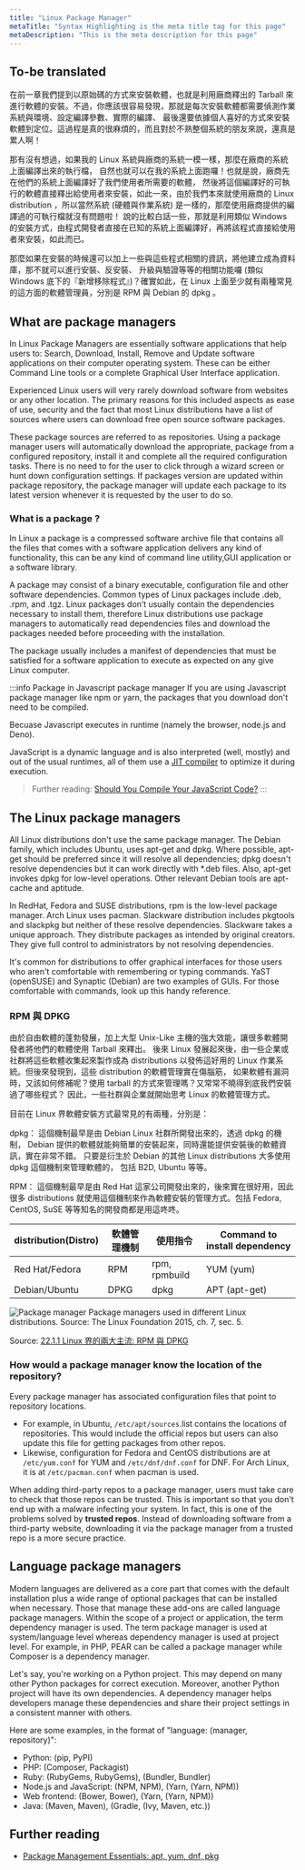```yaml
---
title: "Linux Package Manager"
metaTitle: "Syntax Highlighting is the meta title tag for this page"
metaDescription: "This is the meta description for this page"
---
```


## To-be translated

在前一章我們提到以原始碼的方式來安裝軟體，也就是利用廠商釋出的 Tarball 來進行軟體的安裝。不過，你應該很容易發現，那就是每次安裝軟體都需要偵測作業系統與環境、設定編譯參數、實際的編譯、 最後還要依據個人喜好的方式來安裝軟體到定位。這過程是真的很麻煩的，而且對於不熟整個系統的朋友來說，還真是累人啊！

那有沒有想過，如果我的 Linux 系統與廠商的系統一模一樣，那麼在廠商的系統上面編譯出來的執行檔， 自然也就可以在我的系統上面跑囉！也就是說，廠商先在他們的系統上面編譯好了我們使用者所需要的軟體， 然後將這個編譯好的可執行的軟體直接釋出給使用者來安裝，如此一來，由於我們本來就使用廠商的 Linux distribution ，所以當然系統 (硬體與作業系統) 是一樣的，那麼使用廠商提供的編譯過的可執行檔就沒有問題啦！ 說的比較白話一些，那就是利用類似 Windows 的安裝方式，由程式開發者直接在已知的系統上面編譯好，再將該程式直接給使用者來安裝，如此而已。

那麼如果在安裝的時候還可以加上一些與這些程式相關的資訊，將他建立成為資料庫，那不就可以進行安裝、反安裝、 升級與驗證等等的相關功能囉 (類似 Windows 底下的『新增移除程式』)？確實如此，在 Linux 上面至少就有兩種常見的這方面的軟體管理員，分別是 RPM 與 Debian 的 dpkg 。

## What are package managers
In Linux Package Managers are essentially software applications that help users to: Search, Download, Install, Remove and Update software applications on their computer operating system. These can be either Command Line tools or a complete Graphical User Interface application.

Experienced Linux users will very rarely download software from websites or any other location. The primary reasons for this included aspects as ease of use, security and the fact that most Linux distributions have a list of sources where users can download free open source software packages.

These package sources are referred to as repositories. Using a package manager users will automatically download the appropriate, package from a configured repository, install it and complete all the required configuration tasks. There is no need to for the user to click through a wizard screen or hunt down configuration settings. If packages version are updated within package repository, the package manager will update each package to its latest version whenever it is requested by the user to do so.

### What is a package ?

In Linux a package is a compressed software archive file that contains all the files that comes with a software application delivers any kind of functionality, this can be any kind of command line utility,GUI application or a software library.

A package may consist of a binary executable, configuration file and other software dependencies. Common types of Linux packages include .deb, .rpm, and .tgz. Linux packages don’t usually contain the dependencies necessary to install them, therefore Linux distributions use package managers to automatically read dependencies files and download the packages needed before proceeding with the installation.

The package usually includes a manifest of dependencies that must be satisfied for a software application to execute as expected on any give Linux computer.

:::info Package in Javascript package manager
If you are using Javascript package manager like npm or yarn, the packages that you download don't need to be compiled.

Becuase Javascript executes in runtime (namely the browser, node.js and Deno). 

JavaScript is a dynamic language and is also interpreted (well, mostly) and out of the usual runtimes, all of them use a [JIT compiler](https://blog.bitsrc.io/the-jit-in-javascript-just-in-time-compiler-798b66e44143) to optimize it during execution.

> Further reading: [Should You Compile Your JavaScript Code?](https://blog.bitsrc.io/should-you-compile-your-javascript-code-a857ad2e3032)
:::

## The Linux package managers
All Linux distributions don't use the same package manager. The Debian family, which includes Ubuntu, uses apt-get and dpkg. Where possible, apt-get should be preferred since it will resolve all dependencies; dpkg doesn't resolve dependencies but it can work directly with *.deb files. Also, apt-get invokes dpkg for low-level operations. Other relevant Debian tools are apt-cache and aptitude.

In RedHat, Fedora and SUSE distributions, rpm is the low-level package manager. Arch Linux uses pacman. Slackware distribution includes pkgtools and slackpkg but neither of these resolve dependencies. Slackware takes a unique approach. They distribute packages as intended by original creators. They give full control to administrators by not resolving dependencies.

It's common for distributions to offer graphical interfaces for those users who aren't comfortable with remembering or typing commands. YaST (openSUSE) and Synaptic (Debian) are two examples of GUIs. For those comfortable with commands, look up this handy reference.

### RPM 與 DPKG

由於自由軟體的蓬勃發展，加上大型 Unix-Like 主機的強大效能，讓很多軟體開發者將他們的軟體使用 Tarball 來釋出。 後來 Linux 發展起來後，由一些企業或社群將這些軟體收集起來製作成為 distributions 以發佈這好用的 Linux 作業系統。但後來發現到，這些 distribution 的軟體管理實在傷腦筋， 如果軟體有漏洞時，又該如何修補呢？使用 tarball 的方式來管理嗎？又常常不曉得到底我們安裝過了哪些程式？ 因此，一些社群與企業就開始思考 Linux 的軟體管理方式。

目前在 Linux 界軟體安裝方式最常見的有兩種，分別是：

dpkg：
這個機制最早是由 Debian Linux 社群所開發出來的，透過 dpkg 的機制， Debian 提供的軟體就能夠簡單的安裝起來，同時還能提供安裝後的軟體資訊，實在非常不錯。 只要是衍生於 Debian 的其他 Linux distributions 大多使用 dpkg 這個機制來管理軟體的， 包括 B2D, Ubuntu 等等。

RPM：
這個機制最早是由 Red Hat 這家公司開發出來的，後來實在很好用，因此很多 distributions 就使用這個機制來作為軟體安裝的管理方式。包括 Fedora, CentOS, SuSE 等等知名的開發商都是用這咚咚。

|distribution(Distro) |軟體管理機制   |使用指令   |Command to install dependency   |
|---|---|---|---|
|Red Hat/Fedora   |RPM	   |rpm, rpmbuild   |YUM (yum)   |
|Debian/Ubuntu   |DPKG   |dpkg   |APT (apt-get)   |

![Package manager](/img/linux/package-manager.jpg)
Package managers used in different Linux distributions. Source: The Linux Foundation 2015, ch. 7, sec. 5.

Source: [22.1.1 Linux 界的兩大主流: RPM 與 DPKG](http://linux.vbird.org/linux_basic/0520rpm_and_srpm.php#intro_import2)

### How would a package manager know the location of the repository?

Every package manager has associated configuration files that point to repository locations. 
- For example, in Ubuntu, `/etc/apt/sources`.list contains the locations of repositories. This would include the official repos but users can also update this file for getting packages from other repos. 
- Likewise, configuration for Fedora and CentOS distributions are at `/etc/yum.conf` for YUM and `/etc/dnf/dnf.conf` for DNF. For Arch Linux, it is at `/etc/pacman.conf` when pacman is used.

When adding third-party repos to a package manager, users must take care to check that those repos can be trusted. This is important so that you don't end up with a malware infecting your system. In fact, this is one of the problems solved by **trusted repos**. Instead of downloading software from a third-party website, downloading it via the package manager from a trusted repo is a more secure practice.

## Language package managers

Modern languages are delivered as a core part that comes with the default installation plus a wide range of optional packages that can be installed when necessary. Those that manage these add-ons are called language package managers. Within the scope of a project or application, the term dependency manager is used. The term package manager is used at system/language level whereas dependency manager is used at project level. For example, in PHP, PEAR can be called a package manager while Composer is a dependency manager.

Let's say, you're working on a Python project. This may depend on many other Python packages for correct execution. Moreover, another Python project will have its own dependencies. A dependency manager helps developers manage these dependencies and share their project settings in a consistent manner with others.

Here are some examples, in the format of "language: (manager, repository)":

- Python: (pip, PyPI)
- PHP: (Composer, Packagist)
- Ruby: (RubyGems, RubyGems), (Bundler, Bundler)
- Node.js and JavaScript: (NPM, NPM), (Yarn, (Yarn, NPM))
- Web frontend: (Bower, Bower), (Yarn, (Yarn, NPM))
- Java: (Maven, Maven), (Gradle, (Ivy, Maven, etc.))

## Further reading

- [Package Management Essentials: apt, yum, dnf, pkg](https://www.digitalocean.com/community/tutorials/package-management-basics-apt-yum-dnf-pkg)